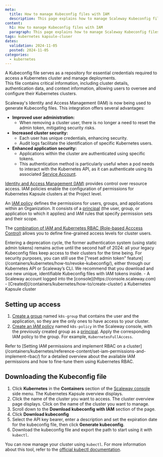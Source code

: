 ```yaml
---
meta:
  title: How to manage Kubeconfig files with IAM
  description: This page explains how to manage Scaleway Kubeconfig files with IAM
content:
  h1: How to manage Kubeconfig files with IAM
  paragraph: This page explains how to manage Scaleway Kubeconfig files with IAM
tags: kubernetes kapsule-cluser
dates:
  validation: 2024-11-05
  posted: 2024-11-05
categories:
  - kubernetes
---
```



A Kubeconfig file serves as a repository for essential credentials required to access a Kubernetes cluster and manage deployments.  
This file contains critical information, including cluster details, authentication data, and context information, allowing users to oversee and configure their Kubernetes clusters.

Scaleway's Identity and Access Management (IAM) is now being used to generate Kubeconfig files. This integration offers several advantages:

- **Improved user administration:**
   - When removing a cluster user, there is no longer a need to reset the admin token, mitigating security risks.
- **Increased cluster security:**
   - Each user has unique credentials, enhancing security.
   - Audit logs facilitate the identification of specific Kubernetes users.
- **Enhanced application security:**
   - Applications within the cluster are authenticated using specific tokens.
   - This authentication method is particularly useful when a pod needs to interact with the Kubernetes API, as it can authenticate using its associated [Service Account](https://kubernetes.io/docs/concepts/security/service-accounts/).

[Identity and Access Management (IAM)](/identity-and-access-management/iam/concepts/#iam) provides control over resource access. IAM policies enable the configuration of permissions for Kubernetes Kapsule clusters at the Project level.

An [IAM policy](/identity-and-access-management/iam/concepts/#policy) defines the permissions for users, groups, and applications within an Organization. It consists of a [principal](/identity-and-access-management/iam/concepts/#principal) (the user, group, or application to which it applies) and IAM rules that specify permission sets and their scope.

The [combination of IAM and Kubernetes RBAC (Role-based Acccess Control)](/containers/kubernetes/reference-content/set-iam-permissions-and-implement-rbac/) allows you to define fine-grained access levels for cluster users.

<Message type="important">
    Entering a deprecation cycle, the former authentication system (using static admin tokens) remains active until the second half of 2024: all your legacy Kubeconfig files keep access to their clusters for the time being. For security purposes, you can still use the ["reset admin token" feature](/containers/kubernetes/how-to/revoke-kubeconfig/), either through our Kubernetes API or Scaleway’s CLI.
    We recommend that you download and use new unique, identifiable Kubeconfig files with IAM tokens inside.
</Message>

<Macro id="iam-requirements" />

<Message type="requirement">
  - A Scaleway account logged into the [console](https://console.scaleway.com)
  - [Created](/containers/kubernetes/how-to/create-cluster) a Kubernetes Kapsule cluster
</Message>

## Setting up access

1. [Create a group](/identity-and-access-management/iam/how-to/create-group/) named `k8s-group` that contains the user and the application, so they are the only ones to have access to your cluster.
2. [Create an IAM policy](/identity-and-access-management/iam/how-to/create-policy/) named `k8s-policy` in the Scaleway console, with the previously created group as a [principal](/identity-and-access-management/iam/concepts/#principal). Apply the corresponding IAM policy to the group. For example, `KubernetesFullAccess`.
<Message type="tip">
  Refer to [Setting IAM permissions and implement RBAC on a cluster](/containers/kubernetes/reference-content/set-iam-permissions-and-implement-rbac/) for a detailed overview about the available IAM permissions and how to fine-tune them using Kubernetes RBAC.
</Message>

## Downloading the Kubeconfig file

1. Click **Kubernetes** in the **Containers** section of the [Scaleway console](https://console.scaleway.com) side menu. The Kubernetes Kapsule overview displays.
2. Click the name of the cluster you want to access. The cluster overview page displays. Click on the name of the cluster you want to manage.
3. Scroll down to the **Download kubeconfig with IAM** section of the page.
4. Click **Download kubeconfig**
5. Select the API key bearer, enter a description and set the expiration date for the kubeconfig file, then click **Generate kubeconfig**.
6. Download the kubeconfig file and export the path to start using it with `kubectl`.

You can now manage your cluster using `kubectl`. For more information about this tool, refer to the [official kubectl documentation](https://kubernetes.io/docs/reference/kubectl/).

